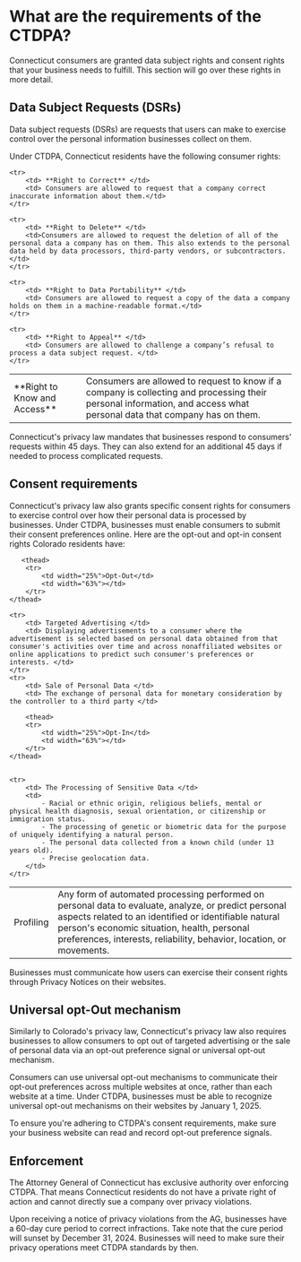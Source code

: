 # What are the requirements of the CTDPA?

Connecticut consumers are granted data subject rights and consent rights that your business needs to fulfill. This section will go over these rights in more detail.

## Data Subject Requests (DSRs)
Data subject requests (DSRs) are requests that users can make to exercise control over the personal information businesses collect on them.

Under CTDPA, Connecticut residents have the following consumer rights:

<table>
    <tr>
        <td> **Right to Know and Access** </td>
        <td> Consumers are allowed to request to know if a company is collecting and processing their personal information, and access what personal data that company has on them. </td>
    </tr>

    <tr>
        <td> **Right to Correct** </td>
        <td> Consumers are allowed to request that a company correct inaccurate information about them.</td>
    </tr>

    <tr>
        <td> **Right to Delete** </td>
        <td>Consumers are allowed to request the deletion of all of the personal data a company has on them. This also extends to the personal data held by data processors, third-party vendors, or subcontractors.</td>
    </tr>

    <tr>
        <td> **Right to Data Portability** </td>
        <td> Consumers are allowed to request a copy of the data a company holds on them in a machine-readable format.</td>
    </tr>

    <tr>
        <td> **Right to Appeal** </td>
        <td> Consumers are allowed to challenge a company’s refusal to process a data subject request. </td>
    </tr>
</table>


Connecticut's privacy law mandates that businesses respond to consumers' requests within 45 days. They can also extend for an additional 45 days if needed to process complicated requests.

## Consent requirements

Connecticut's privacy law also grants specific consent rights for consumers to exercise control over how their personal data is processed by businesses. Under CTDPA, businesses must enable consumers to submit their consent preferences online. Here are the opt-out and opt-in consent rights Colorado residents have:

<table>

       <thead>
        <tr>
            <td width="25%">Opt-Out</td>
            <td width="63%"></td>
        </tr>
    </thead>

    <tr> 
        <td> Targeted Advertising </td>
        <td> Displaying advertisements to a consumer where the advertisement is selected based on personal data obtained from that consumer's activities over time and across nonaffiliated websites or online applications to predict such consumer's preferences or interests. </td>
    </tr>
    <tr>
        <td> Sale of Personal Data </td>
        <td> The exchange of personal data for monetary consideration by the controller to a third party </td>
</tr>
<tr>
        <td> Profiling </td>
        <td> Any form of automated processing performed on personal data to evaluate, analyze, or predict personal aspects related to an identified or identifiable natural person's economic situation, health, personal preferences, interests, reliability, behavior, location, or movements. </td>
    </tr>

        <thead>
        <tr>
            <td width="25%">Opt-In</td>
            <td width="63%"></td>
        </tr>
    </thead>


    <tr>
        <td> The Processing of Sensitive Data </td>
        <td> 
            - Racial or ethnic origin, religious beliefs, mental or physical health diagnosis, sexual orientation, or citizenship or immigration status.  
            - The processing of genetic or biometric data for the purpose of uniquely identifying a natural person.
            - The personal data collected from a known child (under 13 years old).
            - Precise geolocation data.
        </td>
    </tr>
</table>

Businesses must communicate how users can exercise their consent rights through Privacy Notices on their websites.

## Universal opt-Out mechanism

Similarly to Colorado's privacy law, Connecticut's privacy law also requires businesses to allow consumers to opt out of targeted advertising or the sale of personal data via an opt-out preference signal or universal opt-out mechanism. 

Consumers can use universal opt-out mechanisms to communicate their opt-out preferences across multiple websites at once, rather than each website at a time. Under CTDPA, businesses must be able to recognize universal opt-out mechanisms on their websites by January 1, 2025. 

To ensure you're adhering to CTDPA's consent requirements, make sure your business website can read and record opt-out preference signals. 

## Enforcement
The Attorney General of Connecticut has exclusive authority over enforcing CTDPA. That means Connecticut residents do not have a private right of action and cannot directly sue a company over privacy violations.

Upon receiving a notice of privacy violations from the AG, businesses have a 60-day cure period to correct infractions. Take note that the cure period will sunset by December 31, 2024. Businesses will need to make sure their privacy operations meet CTDPA standards by then.